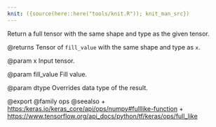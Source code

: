 ```yaml
---
knit: ({source(here::here("tools/knit.R")); knit_man_src})
---
```

Return a full tensor with the same shape and type as the given tensor.

@returns
    Tensor of `fill_value` with the same shape and type as `x`.

@param x
Input tensor.

@param fill_value
Fill value.

@param dtype
Overrides data type of the result.

@export
@family ops
@seealso
+ <https:/keras.io/keras_core/api/ops/numpy#fulllike-function>
+ <https://www.tensorflow.org/api_docs/python/tf/keras/ops/full_like>

